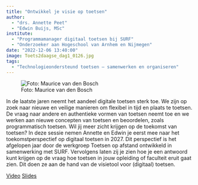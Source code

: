 ```yaml
---
title: "Ontwikkel je visie op toetsen"
author:
  - "drs. Annette Peet"
  - "Edwin Buijs, MSc"
institute: 
  - "Programmamanager digitaal toetsen bij SURF"
  - "Onderzoeker aan Hogeschool van Arnhem en Nijmegen"
date: "2022-12-06 13:40:00"
image: Toets2daagse_dag1_0126.jpg
tags: 
  - "Technologieondersteund toetsen – samenwerken en organiseren"
---
```


::: {.column-margin}
![Foto: Maurice van den Bosch](Toets2daagse_dag1_0130.jpg)
:::

In de laatste jaren neemt het aandeel digitale toetsen sterk toe. We zijn op zoek naar nieuwe en veilige manieren om flexibel in tijd en plaats te toetsen. De vraag naar andere en authentieke vormen van toetsen neemt toe en we werken aan nieuwe concepten van toetsen en beoordelen, zoals programmatisch toetsen. Wil jij meer zicht krijgen op de toekomst van toetsen? In deze sessie nemen Annette en Edwin je eerst mee naar het toekomstperspectief op digitaal toetsen in 2027. Dit perspectief is het afgelopen jaar door de werkgroep Toetsen op afstand ontwikkeld in samenwerking met SURF. Vervolgens laten zij je zien hoe je een antwoord kunt krijgen op de vraag hoe toetsen in jouw opleiding of faculteit eruit gaat zien. Dit doen ze aan de hand van de visietool voor (digitaal) toetsen.

[Video](https://tilburguniversity.cloud.panopto.eu/Panopto/Pages/Viewer.aspx?id=daefc4ac-d92d-40fe-9740-af6a013bd606){.btn .btn-primary}
[Slides](https://drive.google.com/file/d/1XiHMsQPF9_JmK_wTOPbdkcOsKaSc2dF1/view?usp=share_link){.btn .btn-primary}